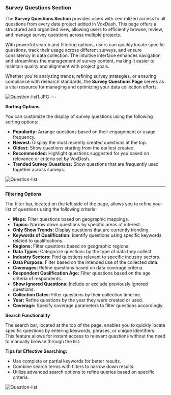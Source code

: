 ### **Survey Questions Section**

The **Survey Questions Section** provides users with centralized access to all questions from every data project added in VoxDash. This page offers a structured and organized view, allowing users to efficiently browse, review, and manage survey questions across multiple projects.

With powerful search and filtering options, users can quickly locate specific questions, track their usage across different surveys, and ensure consistency in data collection. The intuitive interface enhances navigation and streamlines the management of survey content, making it easier to maintain quality and alignment with project goals.

Whether you're analyzing trends, refining survey strategies, or ensuring compliance with research standards, the **Survey Questions Page** serves as a vital resource for managing and optimizing your data collection efforts.

<Frame>
  <img src="/images/Question-list1.JPG" alt="Question-list1.JPG" style={{ borderRadius: '0.5rem' }} />
</Frame>
---

**Sorting Options**

You can customize the display of survey questions using the following sorting options:

* **Popularity:** Arrange questions based on their engagement or usage frequency.  
* **Newest:** Display the most recently created questions at the top.  
* **Oldest:** Show questions starting from the earliest created.  
* **Recommended:** Highlight questions suggested for you based on relevance or criteria set by VoxDash.  
* **Trended Survey Questions:** Show questions that are frequently used together across surveys.

<Frame>
  <img src="/images/Question-list2.JPG.png" alt="Question-list" style={{ borderRadius: '0.5rem' }} />
</Frame>

---

**Filtering Options**

The filter bar, located on the left side of the page, allows you to refine your list of questions using the following criteria:

* **Maps:** Filter questions based on geographic mappings.  
* **Topics:** Narrow down questions by specific areas of interest.  
* **Only Show Trends:** Display questions that are currently trending.  
* **Keywords of Qualification:** Identify questions using specific keywords related to qualifications.  
* **Regions:** Filter questions based on geographic regions.  
* **Data Types:** Categorize questions by the type of data they collect.  
* **Industry Sectors:** Find questions relevant to specific industry sectors.  
* **Data Purpose:** Filter based on the intended use of the collected data.  
* **Coverages:** Refine questions based on data coverage criteria.  
* **Respondent Qualification Age:** Filter questions based on the age criteria of respondents.  
* **Show Ignored Questions:** Include or exclude previously ignored questions.  
* **Collection Dates:** Filter questions by their collection timeline.  
* **Year:** Refine questions by the year they were created or used.  
* **Coverage:** Specify coverage parameters to filter questions accordingly.

**Search Functionality**

The search bar, located at the top of the page, enables you to quickly locate specific questions by entering keywords, phrases, or unique identifiers. This feature allows for instant access to relevant questions without the need to manually browse through the list.

**Tips for Effective Searching:**

* Use complete or partial keywords for better results.  
* Combine search terms with filters to narrow down results.  
* Utilize advanced search options to refine queries based on specific criteria.
<Frame>
  <img src="/images/Question-list3.JPG.png" alt="Question-list" style={{ borderRadius: '0.5rem' }} />
</Frame>
